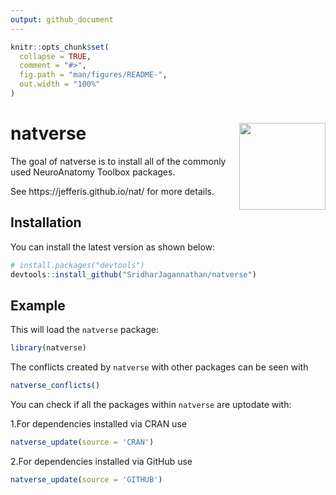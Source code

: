 ```yaml
---
output: github_document
---
```


<!-- README.md is generated from README.Rmd. Please edit that file -->

```r
knitr::opts_chunk$set(
  collapse = TRUE,
  comment = "#>",
  fig.path = "man/figures/README-",
  out.width = "100%"
)
```

# natverse <a href='https://natverse.github.io/'><img src='man/figures/logo.svg' align="right" height="138.5" /></a>

<!-- badges: start -->
<!-- badges: end -->

The goal of natverse is to install all of the commonly used NeuroAnatomy Toolbox packages.

See https://jefferis.github.io/nat/ for more details.

## Installation

You can install the latest version as shown below:

``` r
# install.packages("devtools")
devtools::install_github("SridharJagannathan/natverse")
```
## Example

This will load the `natverse` package:

```r
library(natverse)
```

The conflicts created by `natverse` with other packages can be seen with

```r
natverse_conflicts()
```

You can check if all the packages within `natverse` are uptodate with:

1.For dependencies installed via CRAN use

```r
natverse_update(source = 'CRAN')
```
2.For dependencies installed via GitHub use
```r
natverse_update(source = 'GITHUB')
```

